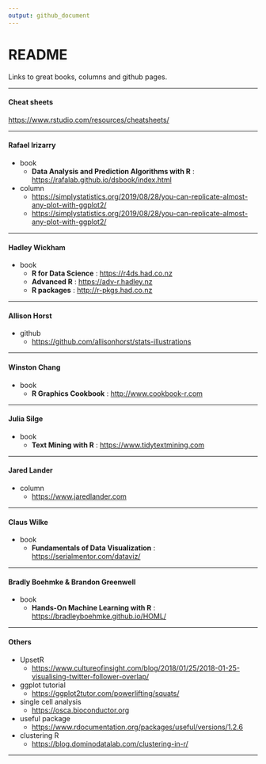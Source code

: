 ```yaml
---
output: github_document
---
```


# README

Links to great books, columns and github pages.

---

#### Cheat sheets

<https://www.rstudio.com/resources/cheatsheets/>

---

#### Rafael Irizarry

* book 
  + **Data Analysis and Prediction Algorithms with R** : <https://rafalab.github.io/dsbook/index.html>

* column
  + <https://simplystatistics.org/2019/08/28/you-can-replicate-almost-any-plot-with-ggplot2/>
  + <https://simplystatistics.org/2019/08/28/you-can-replicate-almost-any-plot-with-ggplot2/>
  
---

#### Hadley Wickham

* book 
  + **R for Data Science** : <https://r4ds.had.co.nz>
  + **Advanced R** : <https://adv-r.hadley.nz>
  + **R packages** : <http://r-pkgs.had.co.nz>
  
---

#### Allison Horst

* github
  + <https://github.com/allisonhorst/stats-illustrations>
  
---

#### Winston Chang

* book 
  + **R Graphics Cookbook** : <http://www.cookbook-r.com>
  
---

#### Julia Silge

* book
  + **Text Mining with R** : <https://www.tidytextmining.com>
  
---

#### Jared Lander

* column
  + <https://www.jaredlander.com>
  
---

#### Claus Wilke

* book
  + **Fundamentals of Data Visualization** : <https://serialmentor.com/dataviz/>
  
---

#### Bradly Boehmke & Brandon Greenwell

* book
  + **Hands-On Machine Learning with R** : <https://bradleyboehmke.github.io/HOML/>
  
---

#### Others

* UpsetR
  + <https://www.cultureofinsight.com/blog/2018/01/25/2018-01-25-visualising-twitter-follower-overlap/>

* ggplot tutorial
  + <https://ggplot2tutor.com/powerlifting/squats/>

* single cell analysis
  + <https://osca.bioconductor.org>

* useful package
  + <https://www.rdocumentation.org/packages/useful/versions/1.2.6>
  
* clustering R
  + <https://blog.dominodatalab.com/clustering-in-r/>

---
